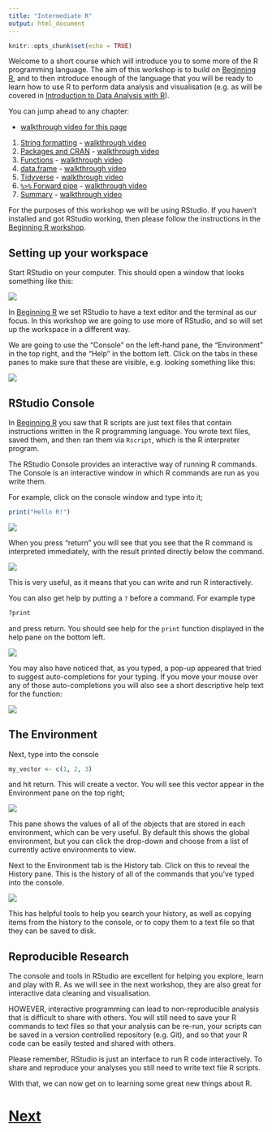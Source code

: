 ```yaml
---
title: "Intermediate R"
output: html_document
---
```


```r
knitr::opts_chunk$set(echo = TRUE)
```

Welcome to a short course which will introduce you to some more of the R programming 
language. The aim of this workshop is to build on 
[Beginning R](https://chryswoods.com/beginning_r), and to then introduce
enough of the language that you will be ready to learn how to use R to 
perform data analysis and visualisation (e.g. as will be covered in 
[Introduction to Data Analysis with R](https://chryswoods.com/data_analysis_r)).

You can jump ahead to any chapter:

* [walkthrough video for this page](https://youtu.be/shnFIdF6pSE)

1. [String formatting](formatting.html) - [walkthrough video](https://youtu.be/Oqj_whSwIZg)
2. [Packages and CRAN](packages.html) - [walkthrough video](https://youtu.be/IG_ta5DjQ3U)
3. [Functions](functions.html) - [walkthrough video](https://youtu.be/fu-7l-JTjQc)
4. [data.frame](dataframes.html) - [walkthrough video](https://youtu.be/IyMF1gSkx_A)
5. [Tidyverse](tidyverse.html) - [walkthrough video](https://youtu.be/SS4ZGImDDa4)
6. [`%>%` Forward pipe](magrittr.html) - [walkthrough video](https://youtu.be/VsCnuMRZH4M)
7. [Summary](summary.html) - [walkthrough video](https://youtu.be/jzB-llM9_ZQ)

For the purposes of this workshop we will be using RStudio. If you haven't
installed and got RStudio working, then please follow the instructions
in the [Beginning R workshop](https://chryswoods.com/beginning_r).

## Setting up your workspace

Start RStudio on your computer. This should open a window that looks something
like this:

![](images/rstudio01.png)

In [Beginning R](https://chryswoods.com/beginning_r) we set RStudio
to have a text editor and the terminal as our focus. In this workshop
we are going to use more of RStudio, and so will set up the workspace
in a different way.

We are going to use the "Console" on the left-hand pane, the
"Environment" in the top right, and the "Help" in the bottom
left. Click on the tabs in these panes to make sure that these
are visible, e.g. looking something like this:

![](images/rstudio02.png)

## RStudio Console

In [Beginning R](https://chryswoods.com/beginning_r) you saw that R scripts
are just text files that contain instructions written in the R programming
language. You wrote text files, saved them, and then ran them via
`Rscript`, which is the R interpreter program.

The RStudio Console provides an interactive way of running R commands. 
The Console is an interactive window in which R commands are run as you write
them.

For example, click on the console window and type into it;

```R
print("Hello R!")
```

![](images/rstudio03.png)

When you press "return" you will see that you see that the R command is
interpreted immediately, with the result printed directly below the command.

![](images/rstudio04.png)

This is very useful, as it means that you can write and run R interactively.

You can also get help by putting a `?` before a command. For example type

```R
?print
```

and press return. You should see help for the `print` function displayed
in the help pane on the bottom left.

![](images/rstudio05.png)

You may also have noticed that, as you typed, a pop-up appeared that tried
to suggest auto-completions for your typing. If you move your mouse over 
any of those auto-completions you will also see a short descriptive help
text for the function:

![](images/rstudio06.png)

## The Environment

Next, type into the console

```R
my_vector <- c(1, 2, 3)
```

and hit return. This will create a vector. You will see this vector appear
in the Environment pane on the top right;

![](images/rstudio07.png)

This pane shows the values of all of the objects that are stored in each
environment, which can be very useful. By default this shows the global
environment, but you can click the drop-down and choose from a list of currently
active environments to view.

Next to the Environment tab is the History tab. Click on this to 
reveal the History pane. This is the history of all of the commands
that you've typed into the console.

![](images/rstudio08.png)

This has helpful tools to help you search your history, as well as copying
items from the history to the console, or to copy them to a 
text file so that they can be saved to disk.

## Reproducible Research

The console and tools in RStudio are excellent for helping you explore, learn
and play with R. As we will see in the next workshop, they are also great
for interactive data cleaning and visualisation.

HOWEVER, interactive programming can lead to non-reproducible analysis
that is difficult to share with others. You will still need to save
your R commands to text files so that your analysis can be re-run, 
your scripts can be saved in a version controlled repository
(e.g. Git), and so that your R code can be easily tested and 
shared with others.

Please remember, RStudio is just an interface to run R code interactively.
To share and reproduce your analyses you still need to write 
text file R scripts.

With that, we can now get on to learning some great new things about R.

# [Next](formatting.html)
